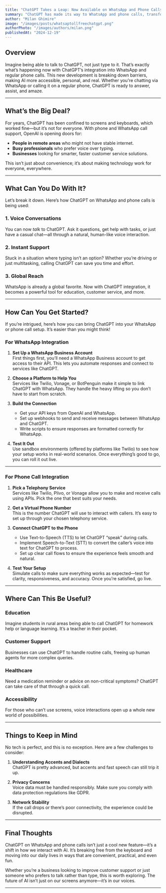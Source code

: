 ```yaml
---
title: "ChatGPT Takes a Leap: Now Available on WhatsApp and Phone Calls"
summary: "ChatGPT has made its way to WhatsApp and phone calls, transforming how we interact with AI. Here’s a practical guide to understanding what’s new, how it works, and why it matters."
author: "Milan Ghimire"
image: "/images/posts/whatsaptollfreechatgpt.png"
authorPhoto: "/images/authors/milan.png"
publishedAt: "2024-12-19"
---
```


## Overview

Imagine being able to talk to ChatGPT, not just type to it. That’s exactly what’s happening now with ChatGPT’s integration into WhatsApp and regular phone calls. This new development is breaking down barriers, making AI more accessible, personal, and real. Whether you're chatting via WhatsApp or calling it on a regular phone, ChatGPT is ready to answer, assist, and amaze.

---

## What’s the Big Deal?

For years, ChatGPT has been confined to screens and keyboards, which worked fine—but it’s not for everyone. With phone and WhatsApp call support, OpenAI is opening doors for:

- **People in remote areas** who might not have stable internet.
- **Busy professionals** who prefer voice over typing.
- **Businesses** looking for smarter, faster customer service solutions.

This isn’t just about convenience; it’s about making technology work for everyone, everywhere.

---

## What Can You Do With It?

Let’s break it down. Here’s how ChatGPT on WhatsApp and phone calls is being used:

### **1. Voice Conversations**
You can now *talk* to ChatGPT. Ask it questions, get help with tasks, or just have a casual chat—all through a natural, human-like voice interaction.

### **2. Instant Support**
Stuck in a situation where typing isn’t an option? Whether you’re driving or just multitasking, calling ChatGPT can save you time and effort.

### **3. Global Reach**
WhatsApp is already a global favorite. Now with ChatGPT integration, it becomes a powerful tool for education, customer service, and more.

---

## How Can You Get Started?

If you’re intrigued, here’s how you can bring ChatGPT into your WhatsApp or phone call setup. It’s easier than you might think!

### **For WhatsApp Integration**

1. **Set Up a WhatsApp Business Account**  
   First things first, you’ll need a WhatsApp Business account to get access to their API. This lets you automate responses and connect to services like ChatGPT.

2. **Choose a Platform to Help You**  
   Services like Twilio, Vonage, or BotPenguin make it simple to link ChatGPT with WhatsApp. They handle the heavy lifting so you don’t have to start from scratch.

3. **Build the Connection**  
   - Get your API keys from OpenAI and WhatsApp.
   - Set up webhooks to send and receive messages between WhatsApp and ChatGPT.
   - Write scripts to ensure responses are formatted correctly for WhatsApp.

4. **Test It Out**  
   Use sandbox environments (offered by platforms like Twilio) to see how your setup works in real-world scenarios. Once everything’s good to go, you can roll it out live.

---

### **For Phone Call Integration**

1. **Pick a Telephony Service**  
   Services like Twilio, Plivo, or Vonage allow you to make and receive calls using APIs. Pick the one that best suits your needs.

2. **Get a Virtual Phone Number**  
   This is the number ChatGPT will use to interact with callers. It’s easy to set up through your chosen telephony service.

3. **Connect ChatGPT to the Phone**  
   - Use Text-to-Speech (TTS) to let ChatGPT “speak” during calls.
   - Implement Speech-to-Text (STT) to convert the caller’s voice into text for ChatGPT to process.
   - Set up clear call flows to ensure the experience feels smooth and natural.

4. **Test Your Setup**  
   Simulate calls to make sure everything works as expected—test for clarity, responsiveness, and accuracy. Once you’re satisfied, go live.

---

## Where Can This Be Useful?

### **Education**
Imagine students in rural areas being able to call ChatGPT for homework help or language learning. It’s a teacher in their pocket.

### **Customer Support**
Businesses can use ChatGPT to handle routine calls, freeing up human agents for more complex queries.

### **Healthcare**
Need a medication reminder or advice on non-critical symptoms? ChatGPT can take care of that through a quick call.

### **Accessibility**
For those who can’t use screens, voice interactions open up a whole new world of possibilities.

---

## Things to Keep in Mind

No tech is perfect, and this is no exception. Here are a few challenges to consider:

1. **Understanding Accents and Dialects**  
   ChatGPT is pretty advanced, but accents and fast speech can still trip it up.

2. **Privacy Concerns**  
   Voice data must be handled responsibly. Make sure you comply with data protection regulations like GDPR.

3. **Network Stability**  
   If the call drops or there’s poor connectivity, the experience could be disrupted.

---

## Final Thoughts

ChatGPT on WhatsApp and phone calls isn’t just a cool new feature—it’s a shift in how we interact with AI. It’s breaking free from the keyboard and moving into our daily lives in ways that are convenient, practical, and even fun.

Whether you’re a business looking to improve customer support or just someone who prefers to talk rather than type, this is worth exploring. The future of AI isn’t just on our screens anymore—it’s in our voices.

---